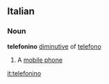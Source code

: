 ==Italian==
===Noun===
'''telefonino''' [[diminutive]] of [[telefono]]
# A [[mobile phone]]

[[it:telefonino]]
